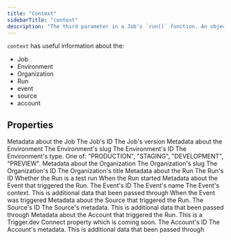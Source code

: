 ```yaml
---
title: "Context"
sidebarTitle: "context"
description: "The third parameter in a Job's `run()` function. An object that contains information about the Organization, Job, Run and more."
---
```


`context` has useful information about the:

- Job
- Environment
- Organization
- Run
- event
- source
- account

## Properties

<ResponseField name="job" type="object" required>
  Metadata about the Job
  <Expandable title="properties">
    <ResponseField name="id" type="string" required>
      The Job's ID
    </ResponseField>
    <ResponseField name="version" type="string" required>
      The Job's version
    </ResponseField>
  </Expandable>
</ResponseField>

<ResponseField name="environment" type="object" required>
  Metadata about the Environment
  <Expandable title="properties">
    <ResponseField name="slug" type="string" required>
      The Environment's slug
    </ResponseField>
    <ResponseField name="id" type="string" required>
      The Environment's ID
    </ResponseField>
    <ResponseField name="type" type="string" required>
      The Environment's type. One of: "PRODUCTION", "STAGING", "DEVELOPMENT",
      "PREVIEW".
    </ResponseField>
  </Expandable>
</ResponseField>

<ResponseField name="organization" type="object" required>
  Metadata about the Organization
  <Expandable title="properties">
    <ResponseField name="slug" type="string" required>
      The Organization's slug
    </ResponseField>
    <ResponseField name="id" type="string" required>
      The Organization's ID
    </ResponseField>
    <ResponseField name="title" type="string" required>
      The Organization's title
    </ResponseField>
  </Expandable>
</ResponseField>

<ResponseField name="run" type="object" required>
  Metadata about the Run
  <Expandable title="properties">
    <ResponseField name="id" type="string" required>
      The Run's ID
    </ResponseField>
    <ResponseField name="isTest" type="boolean" required>
      Whether the Run is a test run
    </ResponseField>
    <ResponseField name="startedAt" type="Date" required>
      When the Run started
    </ResponseField>
  </Expandable>
</ResponseField>

<ResponseField name="event" type="object" required>
  Metadata about the Event that triggered the Run.
  <Expandable title="properties">
    <ResponseField name="id" type="string" required>
      The Event's ID
    </ResponseField>
    <ResponseField name="name" type="string" required>
      The Event's name
    </ResponseField>
    <ResponseField name="context" type="any" required>
      The Event's context. This is additional data that been passed through
    </ResponseField>
    <ResponseField name="timestamp" type="Date" required>
      When the Event was triggered
    </ResponseField>
  </Expandable>
</ResponseField>

<ResponseField name="source" type="object">
  Metadata about the Source that triggered the Run.
  <Expandable title="properties">
    <ResponseField name="id" type="string" required>
      The Source's ID
    </ResponseField>
    <ResponseField name="metadata" type="any">
      The Source's metadata. This is additional data that been passed through
    </ResponseField>
  </Expandable>
</ResponseField>

<ResponseField name="account" type="object">
  Metadata about the Account that triggered the Run. This is a Trigger.dev
  Connect property which is coming soon.
  <Expandable title="properties">
    <ResponseField name="id" type="string" required>
      The Account's ID
    </ResponseField>
    <ResponseField name="metadata" type="any">
      The Account's metadata. This is additional data that been passed through
    </ResponseField>
  </Expandable>
</ResponseField>
